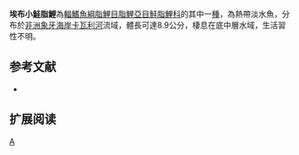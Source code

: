 {{Speciesbox 
| genus = Micralestes
| species = eburneensis
| status = NT
| status_system = IUCN3.1
| authority =  [[Daget|Daget]], 1965
| synonyms = *''Hemigrammopetersius eburneensis''<br /><small>Daget, 1965</small>
*''Rhabdalestes eburneensis''<br /><small>Daget, 1965</small>
}}
'''埃布小鮭脂鯉'''為[[輻鰭魚綱|輻鰭魚綱]][[脂鯉目|脂鯉目]][[脂鯉亞目|脂鯉亞目]][[鮭脂鯉科|鮭脂鯉科]]的其中一[[種|種]]，為熱帶淡水魚，分布於[[非洲|非洲]][[象牙海岸|象牙海岸]][[卡瓦利河|卡瓦利河]]流域，體長可達8.9公分，棲息在底中層水域，生活習性不明。

==参考文献==
{{refbegin}}
*{{FishBase_species|genus=Micralestes|species=eburneensis|year=2014|month=1}}
{{refend}}

== 扩展阅读 ==
{{refbegin}}
{{wikispecies-inline|Micralestes eburneensis|埃布小鮭脂鯉}}
{{refend}}

{{Taxonbar|from=Q3061850}}

[[Category:小鮭脂鯉屬|A]]


{{魚類小作品}}